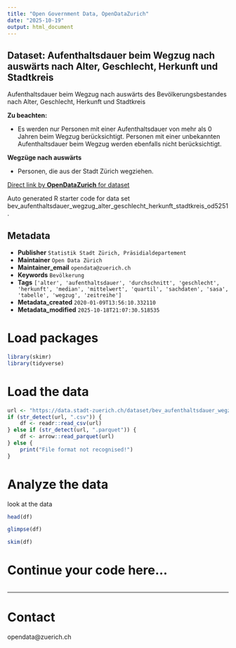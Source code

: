 ```yaml
---
title: "Open Government Data, OpenDataZurich"
date: "2025-10-19"
output: html_document
---
```


## Dataset: Aufenthaltsdauer beim Wegzug nach auswärts nach Alter, Geschlecht, Herkunft und Stadtkreis

Aufenthaltsdauer beim Wegzug nach auswärts des Bevölkerungsbestandes nach Alter, Geschlecht, Herkunft und Stadtkreis

**Zu beachten:**

 - Es werden nur Personen mit einer Aufenthaltsdauer von mehr als 0 Jahren beim Wegzug berücksichtigt. Personen mit einer unbekannten Aufenthaltsdauer beim Wegzug werden ebenfalls nicht berücksichtigt. 
 

[]()

**Wegzüge nach auswärts**

 - Personen, die aus der Stadt Zürich wegziehen.
 

[]()



[Direct link by **OpenDataZurich** for dataset](https://data.stadt-zuerich.ch/dataset/bev_aufenthaltsdauer_wegzug_alter_geschlecht_herkunft_stadtkreis_od5251)

Auto generated R starter code for data set bev_aufenthaltsdauer_wegzug_alter_geschlecht_herkunft_stadtkreis_od5251.

## Metadata

- **Publisher** `Statistik Stadt Zürich, Präsidialdepartement`
- **Maintainer** `Open Data Zürich`
- **Maintainer_email** `opendata@zuerich.ch`
- **Keywords** `Bevölk­erung`
- **Tags** `['alter', 'aufenthaltsdauer', 'durchschnitt', 'geschlecht', 'herkunft', 'median', 'mittelwert', 'quartil', 'sachdaten', 'sasa', 'tabelle', 'wegzug', 'zeitreihe']`
- **Metadata_created** `2020-01-09T13:56:10.332110`
- **Metadata_modified** `2025-10-18T21:07:30.518535`


# Load packages

```r
library(skimr)
library(tidyverse)
```

# Load the data

```r
url <- "https://data.stadt-zuerich.ch/dataset/bev_aufenthaltsdauer_wegzug_alter_geschlecht_herkunft_stadtkreis_od5251/download/BEV525OD5251.csv"
if (str_detect(url, ".csv")) {
    df <- readr::read_csv(url)
} else if (str_detect(url, ".parquet")) {
    df <- arrow::read_parquet(url)
} else {
    print("File format not recognised!")
}
```

# Analyze the data

look at the data
```r
head(df)
```

```r
glimpse(df)
```

```r
skim(df)
```

# Continue your code here...

```r

```

------------------------------------------------------------------------

# Contact

opendata@zuerich.ch
